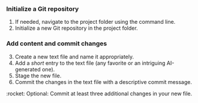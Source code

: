 ### Initialize a Git repository

1. If needed, navigate to the project folder using the command line.
1. Initialize a new Git repository in the project folder.

### Add content and commit changes

3. Create a new text file and name it appropriately.
4. Add a *short* entry to the text file (any favorite or an intriguing AI-generated one).
5. Stage the new file.
6. Commit the changes in the text file with a descriptive commit message.

:rocket: Optional: Commit at least three additional changes in your new file.

